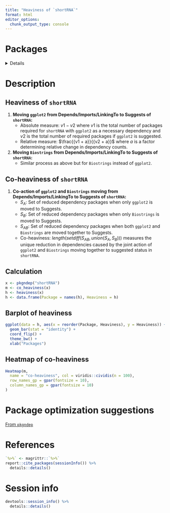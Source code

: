 ```yaml
---
title: "Heaviness of `shortRNA`"
format: html
editor_options: 
  chunk_output_type: console
---
```



# Packages
<details>
```r
library(pkgndep)
library(ggplot2)
library(ComplexHeatmap)
```
</details>

# Description


## Heaviness of `shortRNA`

1. **Moving `ggplot2` from Depends/Imports/LinkingTo to Suggests of `shortRNA`:**
    - Absolute measure: $v1 - v2$ where $v1$ is the total number of packages required for `shortRNA` with `ggplot2` as a necessary dependency and $v2$ is the total number of required packages if `ggplot2` is suggested.
    - Relative measure: $\frac{{v1 + a}}{{v2 + a}}$ where $a$ is a factor determining relative change in dependency counts.

2. **Moving `Biostrings` from Depends/Imports/LinkingTo to Suggests of `shortRNA`:**
    - Similar process as above but for `Biostrings` instead of `ggplot2`.


## Co-heaviness of `shortRNA`

1. **Co-action of `ggplot2` and `Biostrings` moving from Depends/Imports/LinkingTo to Suggests of `shortRNA`:**
    - $S_A$: Set of reduced dependency packages when only `ggplot2` is moved to Suggests.
    - $S_B$: Set of reduced dependency packages when only `Biostrings` is moved to Suggests.
    - $S_{{AB}}$: Set of reduced dependency packages when both `ggplot2` and `Biostrings` are moved together to Suggests.
    - Co-heaviness: $length(setdiff(S_{{AB}}, union(S_A, S_B)))$ measures the unique reduction in dependencies caused by the joint action of `ggplot2` and `Biostrings` moving together to suggested status in `shortRNA`.


## Calculation
```r
x <- pkgndep("shortRNA")
m <- co_heaviness(x)
h <- heaviness(x)
h <- data.frame(Package = names(h), Heaviness = h)
```

## Barplot of heaviness
```r
ggplot(data = h, aes(x = reorder(Package, Heaviness), y = Heaviness)) +
  geom_bar(stat = "identity") +
  coord_flip() +
  theme_bw() +
  xlab("Packages")
```


## Heatmap of co-heaviness
```r
Heatmap(m,
  name = "co-heaviness", col = viridis::cividis(n = 100),
  row_names_gp = gpar(fontsize = 10),
  column_names_gp = gpar(fontsize = 10)
)
```


# Package optimization suggestions
[From `pkgndep`](https://cran.r-project.org/web/packages/pkgndep/vignettes/suggestions.html)

# References
```r
`%>%` <- magrittr::`%>%`
report::cite_packages(sessionInfo()) %>%
  details::details()
```

# Session info
```r
devtools::session_info() %>%
  details::details()
```
